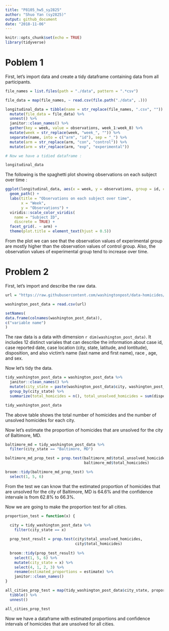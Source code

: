 ```yaml
---
title: "P8105_hw5_sy2825"
author: "Shuo Yan (sy2825)"
output: github_document
date: "2018-11-06"
---
```


```r
knitr::opts_chunk$set(echo = TRUE)
library(tidyverse)


```

# Poblem 1

First, let's import data and create a tidy dataframe containing data from all participants.

```r

file_names = list.files(path = "./data", pattern = ".*csv")

file_data = map(file_names, ~ read.csv(file.path("./data", .)))

longitudinal_data = tibble(name = str_replace(file_names, ".csv", "")) %>%
  mutate(file_data = file_data) %>%
  unnest() %>%
  janitor::clean_names() %>%
  gather(key = week, value = observations, week_1:week_8) %>%
  mutate(week = str_replace(week, "week_", "")) %>%
  separate(name, into = c("arm", "id"), sep = "_") %>%
  mutate(arm = str_replace(arm, "con", "control")) %>%
  mutate(arm = str_replace(arm, "exp", "experimental"))

# Now we have a tidied dataframe :

longitudinal_data
```

The following is the spaghetti plot showing observations on each subject over time :

```r

ggplot(longitudinal_data, aes(x = week, y = observations, group = id, color = id)) +
  geom_path() + 
  labs(title = "Observations on each subject over time",
       x = "Week",
       y = "Observations") + 
  viridis::scale_color_viridis(
    name = "Subject ID", 
    discrete = TRUE) +
  facet_grid(. ~ arm) +
  theme(plot.title = element_text(hjust = 0.5))
```

From the plot we can see that the observation values of experimental group are mostly higher than the observation values of control group. Also, the observation values of experimental group tend to increase over time.


# Problem 2

First, let's import and describe the raw data.

```r

url = "https://raw.githubusercontent.com/washingtonpost/data-homicides/master/homicide-data.csv"

washington_post_data = read.csv(url)

setNames(
data.frame(colnames(washington_post_data)),
c("variable name")
)

```

The raw data is a data with dimension `r dim(washington_post_data)`. It includes 12 distinct variales that can describe the information about case id, case reported date, case location (city, state, latitude, and lontitude), disposition, and also victim's name (last name and first name), race , age, and sex.

Now let's tidy the data.

```r

tidy_washington_post_data = washington_post_data %>%
  janitor::clean_names() %>%
  mutate(city_state = paste(washington_post_data$city, washington_post_data$state, sep = ", ")) %>%
  group_by(city_state) %>%
  summarize(total_homicides = n(), total_unsolved_homicides = sum(disposition %in% c("Closed without arrest", "Open/No arrest")))

tidy_washington_post_data
```
The above table shows the total number of homicides and the number of unsolved homicides for each city.

Now let's estimate the proportion of homicides that are unsolved for the city of Baltimore, MD.

```r

baltimore_md = tidy_washington_post_data %>%
  filter(city_state == "Baltimore, MD")

baltimore_md_prop_test = prop.test(baltimore_md$total_unsolved_homicides, 
                                   baltimore_md$total_homicides)

broom::tidy(baltimore_md_prop_test) %>%
  select(1, 5, 6)
```

From the test we can know that the estimated proportion of homicides that are unsolved for the city of Baltimore, MD is 64.6% and the confidence intervale is from 62.8% to 66.3%.

Now we are going to make the proportion test for all cities.

```r

proportion_test = function(x) {

  city = tidy_washington_post_data %>%
    filter(city_state == x)
  
  prop_test_result = prop.test(city$total_unsolved_homicides,
                               city$total_homicides)
  
  broom::tidy(prop_test_result) %>%
    select(1, 5, 6) %>%
    mutate(city_state = x) %>%
    select(4, 1, 2, 3) %>%
    rename(estimated_proportions = estimate) %>%
    janitor::clean_names()
}

all_cities_prop_test = map(tidy_washington_post_data$city_state, proportion_test) %>%
  tibble() %>%
  unnest()

all_cities_prop_test
```

Now we have a dataframe with estimated proportions and confidence intervals of homicides that are unsolved for all cities.